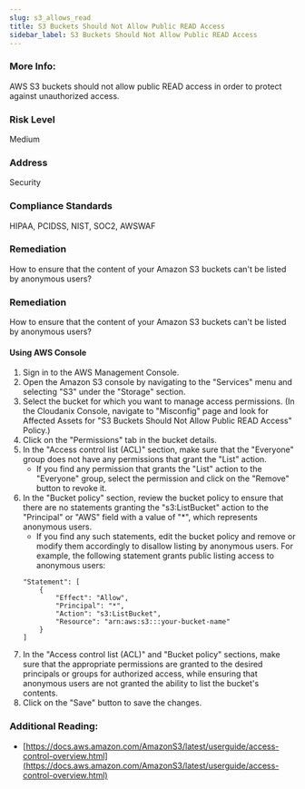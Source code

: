 ```yaml
---
slug: s3_allows_read
title: S3 Buckets Should Not Allow Public READ Access
sidebar_label: S3 Buckets Should Not Allow Public READ Access
---
```


### More Info:

AWS S3 buckets should not allow public READ access in order to protect against unauthorized access.

### Risk Level

Medium

### Address

Security

### Compliance Standards

HIPAA, PCIDSS, NIST, SOC2, AWSWAF

### Remediation

How to ensure that the content of your Amazon S3 buckets can't be listed by anonymous users?

### Remediation

How to ensure that the content of your Amazon S3 buckets can't be listed by anonymous users?

#### Using AWS Console

1. Sign in to the AWS Management Console.
2. Open the Amazon S3 console by navigating to the "Services" menu and selecting "S3" under the "Storage" section.
3. Select the bucket for which you want to manage access permissions.
    (In the Cloudanix Console, navigate to "Misconfig" page and look for Affected Assets for "S3 Buckets Should Not Allow Public READ Access" Policy.)
4. Click on the "Permissions" tab in the bucket details.
5. In the "Access control list (ACL)" section, make sure that the "Everyone" group does not have any permissions that grant the "List" action.
   - If you find any permission that grants the "List" action to the "Everyone" group, select the permission and click on the "Remove" button to revoke it.
6. In the "Bucket policy" section, review the bucket policy to ensure that there are no statements granting the "s3:ListBucket" action to the "Principal" or "AWS" field with a value of "*", which represents anonymous users.
   - If you find any such statements, edit the bucket policy and remove or modify them accordingly to disallow listing by anonymous users.
   For example, the following statement grants public listing access to anonymous users:
   ```
   "Statement": [
       {
           "Effect": "Allow",
           "Principal": "*",
           "Action": "s3:ListBucket",
           "Resource": "arn:aws:s3:::your-bucket-name"
       }
   ]
   ```
7. In the "Access control list (ACL)" and "Bucket policy" sections, make sure that the appropriate permissions are granted to the desired principals or groups for authorized access, while ensuring that anonymous users are not granted the ability to list the bucket's contents.
8. Click on the "Save" button to save the changes.

### Additional Reading:

- [https://docs.aws.amazon.com/AmazonS3/latest/userguide/access-control-overview.html](https://docs.aws.amazon.com/AmazonS3/latest/userguide/access-control-overview.html) 


